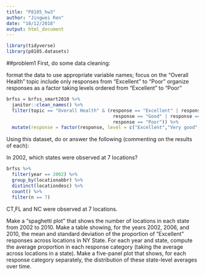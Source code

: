 ```yaml
---
title: "P8105_hw3"
author: "Jingwei Ren"
date: "10/12/2018"
output: html_document
---
```


```r
library(tidyverse)
library(p8105.datasets)
```

##problem1
First, do some data cleaning:

format the data to use appropriate variable names;
focus on the “Overall Health” topic
include only responses from “Excellent” to “Poor”
organize responses as a factor taking levels ordered from “Excellent” to “Poor”

```r
brfss = brfss_smart2010 %>% 
  janitor::clean_names() %>% 
  filter(topic == "Overall Health" & (response == "Excellent" | response == "Very good" |
                                       response == "Good" | response == "Fair" | 
                                       response == "Poor")) %>% 
  mutate(response = factor(response, level = c("Excellent","Very good", "Good", "Fair", "Poor")))
```

Using this dataset, do or answer the following (commenting on the results of each):

In 2002, which states were observed at 7 locations?
```r
brfss %>% 
  filter(year == 2002) %>% 
  group_by(locationabbr) %>% 
  distinct(locationdesc) %>% 
  count() %>% 
  filter(n == 7) 
```
CT,FL and NC were observed at 7 locations.

Make a “spaghetti plot” that shows the number of locations in each state from 2002 to 2010.
Make a table showing, for the years 2002, 2006, and 2010, the mean and standard deviation of the proportion of “Excellent” responses across locations in NY State.
For each year and state, compute the average proportion in each response category (taking the average across locations in a state). Make a five-panel plot that shows, for each response category separately, the distribution of these state-level averages over time.
